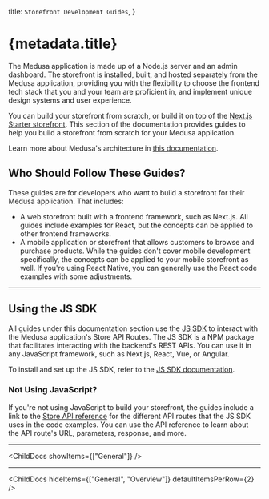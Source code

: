 
  title: `Storefront Development Guides`,
}

# {metadata.title}

The Medusa application is made up of a Node.js server and an admin dashboard. The storefront is installed, built, and hosted separately from the Medusa application, providing you with the flexibility to choose the frontend tech stack that you and your team are proficient in, and implement unique design systems and user experience. 

You can build your storefront from scratch, or build it on top of the [Next.js Starter storefront](../nextjs-starter/page.mdx). This section of the documentation provides guides to help you build a storefront from scratch for your Medusa application.

<Note>

Learn more about Medusa's architecture in [this documentation](!docs!/learn/introduction/architecture).

</Note>

## Who Should Follow These Guides?

These guides are for developers who want to build a storefront for their Medusa application. That includes:

- A web storefront built with a frontend framework, such as Next.js. All guides include examples for React, but the concepts can be applied to other frontend frameworks.
- A mobile application or storefront that allows customers to browse and purchase products. While the guides don't cover mobile development specifically, the concepts can be applied to your mobile storefront as well. If you're using React Native, you can generally use the React code examples with some adjustments.

---

## Using the JS SDK

All guides under this documentation section use the [JS SDK](../js-sdk/page.mdx) to interact with the Medusa application's Store API Routes. The JS SDK is a NPM package that facilitates interacting with the backend's REST APIs. You can use it in any JavaScript framework, such as Next.js, React, Vue, or Angular.

To install and set up the JS SDK, refer to the [JS SDK documentation](../js-sdk/page.mdx).

### Not Using JavaScript?

If you're not using JavaScript to build your storefront, the guides include a link to the [Store API reference](!api!/store) for the different API routes that the JS SDK uses in the code examples. You can use the API reference to learn about the API route's URL, parameters, response, and more.

---

<ChildDocs showItems={["General"]} />

---

<ChildDocs hideItems={["General", "Overview"]} defaultItemsPerRow={2} />
